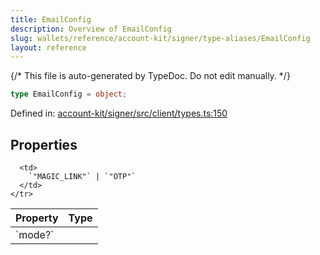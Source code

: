 ```yaml
---
title: EmailConfig
description: Overview of EmailConfig
slug: wallets/reference/account-kit/signer/type-aliases/EmailConfig
layout: reference
---
```


{/* This file is auto-generated by TypeDoc. Do not edit manually. */}

```ts
type EmailConfig = object;
```

Defined in: [account-kit/signer/src/client/types.ts:150](https://github.com/alchemyplatform/aa-sdk/blob/0cc60e9f694c242d91befdaa2f26cdec3ee389c5/account-kit/signer/src/client/types.ts#L150)

## Properties

<table>
  <thead>
    <tr>
      <th align="left">Property</th>
      <th align="left">Type</th>
    </tr>
  </thead>

  <tbody>
    <tr>
      <td>
        <a id="mode" /> `mode?`
      </td>

      <td>
        `"MAGIC_LINK"` | `"OTP"`
      </td>
    </tr>

  </tbody>
</table>
